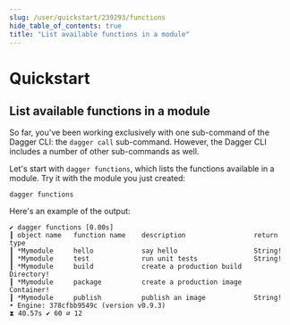 ```yaml
---
slug: /user/quickstart/239293/functions
hide_table_of_contents: true
title: "List available functions in a module"
---
```


# Quickstart

## List available functions in a module

So far, you've been working exclusively with one sub-command of the Dagger CLI: the `dagger call` sub-command. However, the Dagger CLI includes a number of other sub-commands as well.

Let's start with `dagger functions`, which lists the functions available in a module. Try it with the module you just created:

```shell
dagger functions
```

Here's an example of the output:

```shell
✔ dagger functions [0.00s]
┃ object name   function name    description                 return type
┃ *Mymodule     hello            say hello                   String!
┃ *Mymodule     test             run unit tests              String!
┃ *Mymodule     build            create a production build   Directory!
┃ *Mymodule     package          create a production image   Container!
┃ *Mymodule     publish          publish an image            String!
• Engine: 378cfbb9549c (version v0.9.3)
⧗ 40.57s ✔ 60 ∅ 12
```
